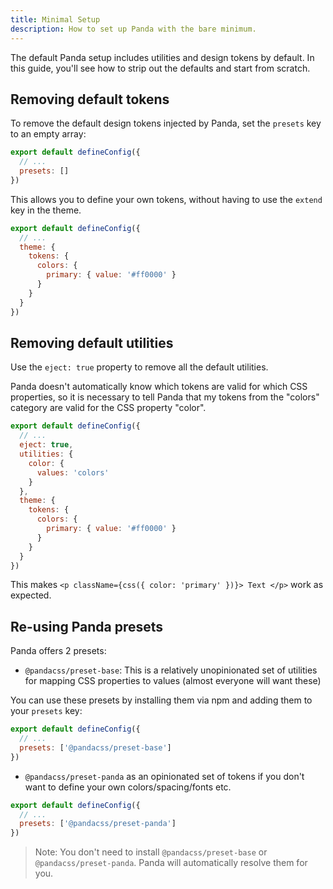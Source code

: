 ```yaml
---
title: Minimal Setup
description: How to set up Panda with the bare minimum.
---
```


The default Panda setup includes utilities and design tokens by default. In this guide, you'll see how to strip out the
defaults and start from scratch.

## Removing default tokens

To remove the default design tokens injected by Panda, set the `presets` key to an empty array:

```js
export default defineConfig({
  // ...
  presets: []
})
```

This allows you to define your own tokens, without having to use the `extend` key in the theme.

```js
export default defineConfig({
  // ...
  theme: {
    tokens: {
      colors: {
        primary: { value: '#ff0000' }
      }
    }
  }
})
```

## Removing default utilities

Use the `eject: true` property to remove all the default utilities.

Panda doesn't automatically know which tokens are valid for which CSS properties, so it is necessary to tell Panda that
my tokens from the "colors" category are valid for the CSS property "color".

```js
export default defineConfig({
  // ...
  eject: true,
  utilities: {
    color: {
      values: 'colors'
    }
  },
  theme: {
    tokens: {
      colors: {
        primary: { value: '#ff0000' }
      }
    }
  }
})
```

This makes `<p className={css({ color: 'primary' })}> Text </p>` work as expected.

## Re-using Panda presets

Panda offers 2 presets:

- `@pandacss/preset-base`: This is a relatively unopinionated set of utilities for mapping CSS properties to values
  (almost everyone will want these)

You can use these presets by installing them via npm and adding them to your `presets` key:

```js
export default defineConfig({
  // ...
  presets: ['@pandacss/preset-base']
})
```

- `@pandacss/preset-panda` as an opinionated set of tokens if you don't want to define your own colors/spacing/fonts
  etc.

```js
export default defineConfig({
  // ...
  presets: ['@pandacss/preset-panda']
})
```

> Note: You don't need to install `@pandacss/preset-base` or `@pandacss/preset-panda`. Panda will automatically resolve
> them for you.
